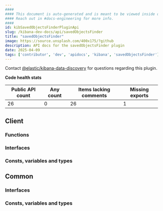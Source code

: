 ```yaml
---
####
#### This document is auto-generated and is meant to be viewed inside our experimental, new docs system.
#### Reach out in #docs-engineering for more info.
####
id: kibSavedObjectsFinderPluginApi
slug: /kibana-dev-docs/api/savedObjectsFinder
title: "savedObjectsFinder"
image: https://source.unsplash.com/400x175/?github
description: API docs for the savedObjectsFinder plugin
date: 2025-04-09
tags: ['contributor', 'dev', 'apidocs', 'kibana', 'savedObjectsFinder']
---
```




Contact [@elastic/kibana-data-discovery](https://github.com/orgs/elastic/teams/kibana-data-discovery) for questions regarding this plugin.

**Code health stats**

| Public API count  | Any count | Items lacking comments | Missing exports |
|-------------------|-----------|------------------------|-----------------|
| 26 | 0 | 26 | 1 |

## Client

### Functions
<DocDefinitionList data={savedObjectsFinderObj.client.functions}/>

### Interfaces
<DocDefinitionList data={savedObjectsFinderObj.client.interfaces}/>

### Consts, variables and types
<DocDefinitionList data={savedObjectsFinderObj.client.misc}/>

## Common

### Interfaces
<DocDefinitionList data={savedObjectsFinderObj.common.interfaces}/>

### Consts, variables and types
<DocDefinitionList data={savedObjectsFinderObj.common.misc}/>

